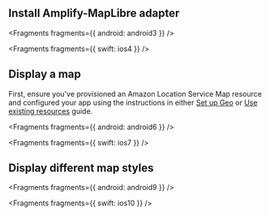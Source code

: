 ## Install Amplify-MapLibre adapter


<Fragments fragments={{ android: android3 }} />


<Fragments fragments={{ swift: ios4 }} />

## Display a map

First, ensure you've provisioned an Amazon Location Service Map resource and configured your app using the instructions in either [Set up Geo](../set-up-geo) or [Use existing resources](../existing-resources) guide.


<Fragments fragments={{ android: android6 }} />


<Fragments fragments={{ swift: ios7 }} />

## Display different map styles


<Fragments fragments={{ android: android9 }} />


<Fragments fragments={{ swift: ios10 }} />
